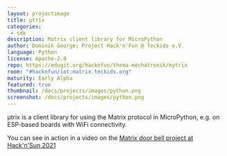 ```yaml
---
layout: projectimage
title: µtrix
categories:
 - sdk
description: Matrix client library for MicroPython
author: Dominik George; Project Hack'n'Fun @ Teckids e.V.
language: Python
license: Apache-2.0
repo: https://edugit.org/hacknfun/thema-mechatronik/mytrix
room: "#hacknfun/iot:matrix.teckids.org"
maturity: Early Alpha
featured: true
thumbnail: /docs/projects/images/python.png
screenshot: /docs/projects/images/python.png
---
```


µtrix is a client library for using the Matrix protocol in MicroPython, e.g. on ESP-based boards with
WiFi connectivity.

You can see in action in a video on the
[Matrix door bell project at Hack'n'Sun 2021](https://leopard.tube/w/52NDGo4mzCVfKmKdK8NVyy?subtitle=en)

